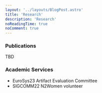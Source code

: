 ```yaml
---
layout: '../layouts/BlogPost.astro'
title: 'Research'
description: 'Research'
noReadingTime: true
noComment: true
---
```


### Publications
TBD

### Academic Services
- EuroSys23 Artifact Evaluation Committee
- SIGCOMM22 N2Women volunteer